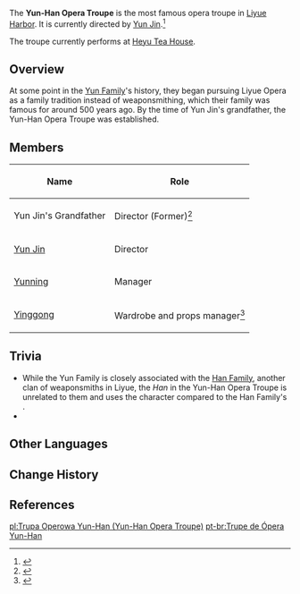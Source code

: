 {{Faction Infobox
|region       = Liyue
|leader       = [[Yun Jin]]
}}
The '''Yun-Han Opera Troupe''' is the most famous opera troupe in [[Liyue Harbor]]. It is currently directed by [[Yun Jin]].<ref>{{Ref/CS|Yun Jin|Character Details}}</ref>

The troupe currently performs at [[Heyu Tea House]].

==Overview==
At some point in the [[Yun Family]]'s history, they began pursuing Liyue Opera as a family tradition instead of weaponsmithing, which their family was famous for around 500 years ago. By the time of Yun Jin's grandfather, the Yun-Han Opera Troupe was established.

==Members==
{| class="article-table"
!Name
!Role
|-
|Yun Jin's Grandfather
|Director (Former)<ref>{{Ref/CS|Yun Jin|3}}</ref>
|-
|[[Yun Jin]]
|Director
|-
|[[Yunning]]
|Manager
|-
|[[Yinggong]]
|Wardrobe and props manager<ref>{{Ref/Quest|Backstage Helpers}}</ref>
|}

==Trivia==
* While the Yun Family is closely associated with the [[Han Family]], another clan of weaponsmiths in Liyue, the ''Han'' in the Yun-Han Opera Troupe is unrelated to them and uses the character {{lang|mini=1|zh=翰|zh_rm=Hàn}} compared to the Han Family's {{lang|mini=1|zh=寒|zh_rm=Hán}}.
* {{Furnishing Mentions|name=The Yun-Han Opera Troupe}}

==Other Languages==
{{Other Languages
|default_hidden = 1
|en      = Yun-Han Opera Troupe
|zhs     = 云翰社
|zhs_rm  = Yúnhàn-shè
|zht     = 雲翰社
|zht_rm  = Yúnhàn-shè
|ja      = 雲翰社
|ja_rm   = Unkan-sha<ref>{{Ref/VO|Yun Jin|Hello|ja}}</ref>
|ko      = 운한사
|es      = Compañía de Ópera Yun-Han
|fr      = Troupe d'opéra Yun-Han
|ru      = Оперная труппа Юнь Хань
|th      = คณะละครงิ้ว Yun-Han
|th_rm   = 
|vi      = Vân Hàn Xã
|de      = Yun-Han-Operntruppe
|id      = Yun-Han Opera Troupe
|pt      = Trupe de Ópera Yun-Han
|tr      = Yun-Han Opera Topluluğu
|it      = Compagnia dell'opera Yun-Han
}}

==Change History==
{{Change History|introduced=2.4}}

==References==
{{Reflist}}

[[pl:Trupa Operowa Yun-Han (Yun-Han Opera Troupe)]]
[[pt-br:Trupe de Ópera Yun-Han]]
